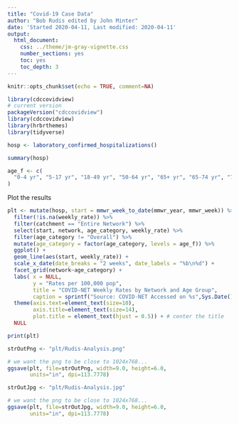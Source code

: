 ```yaml
---
title: "Covid-19 Case Data"
author: "Bob Rudis edited by John Minter"
date: 'Started 2020-04-11, Last modified: 2020-04-11'
output:
  html_document:
    css: ../theme/jm-gray-vignette.css
    number_sections: yes
    toc: yes
    toc_depth: 3
---
```


```r
knitr::opts_chunk$set(echo = TRUE, comment=NA)
```

```r
library(cdccovidview)
# current version
packageVersion("cdccovidview")
library(cdccovidview)
library(hrbrthemes)
library(tidyverse)

hosp <- laboratory_confirmed_hospitalizations()

summary(hosp)
```

```r
age_f <- c(
  "0-4 yr", "5-17 yr", "18-49 yr", "50-64 yr", "65+ yr", "65-74 yr", "75-84 yr", "85+"
)
```

Plot the results

```r
plt <- mutate(hosp, start = mmwr_week_to_date(mmwr_year, mmwr_week)) %>% 
  filter(!is.na(weekly_rate)) %>% 
  filter(catchment == "Entire Network") %>% 
  select(start, network, age_category, weekly_rate) %>%  
  filter(age_category != "Overall") %>% 
  mutate(age_category = factor(age_category, levels = age_f)) %>% 
  ggplot() +
  geom_line(aes(start, weekly_rate)) +
  scale_x_date(date_breaks = "2 weeks", date_labels = "%b\n%d") +
  facet_grid(network~age_category) +
  labs( x = NULL,
        y = "Rates per 100,000 pop",
        title = "COVID-NET Weekly Rates by Network and Age Group",
        caption = sprintf("Source: COVID-NET Accessed on %s",Sys.Date())) +
  theme(axis.text=element_text(size=10),
        axis.title=element_text(size=14),
        plot.title = element_text(hjust = 0.5)) + # center the title
  NULL

print(plt)
```


```r
strOutPng <- "plt/Rudis-Analysis.png"

# we want the png to be close to 1024x768...
ggsave(plt, file=strOutPng, width=9.0, height=6.0,
       units="in", dpi=113.7778)

strOutJpg <- "plt/Rudis-Analysis.jpg"

# we want the png to be close to 1024x768...
ggsave(plt, file=strOutJpg, width=9.0, height=6.0,
       units="in", dpi=113.7778)
```
